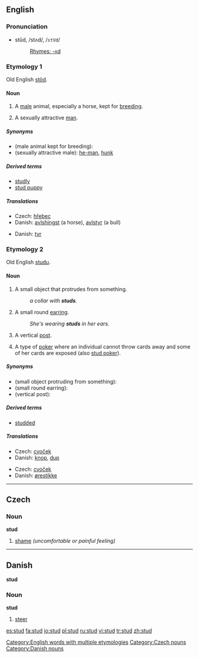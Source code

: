 ==English==

===Pronunciation===
*stŭd, /stʌd/, /<tt>stVd</tt>/
*:[[Rhymes:English:-ʌd|Rhymes: -ʌd]]

===Etymology 1===
Old English [[stod|stōd]].

====Noun====
{{en-noun}}

# A [[male]] animal, especially a horse, kept for [[breed]]ing.
# {{colloquial}} A sexually attractive [[man]].

=====Synonyms=====
*(male animal kept for breeding):
*(sexually attractive male): [[he-man]], [[hunk]]

=====Derived terms=====
*[[studly]]
*[[stud puppy]]

=====Translations=====
{{trans-top|male animal kept for breeding}}
*Czech: [[hřebec]] {{m}}
*Danish: [[avlshingst]] (a horse), [[avlstyr]] (a bull)
{{trans-mid}}
{{trans-bottom}}

{{trans-top|sexually attractive male}}
*Danish: [[tyr]]
{{trans-mid}}
{{trans-bottom}}

===Etymology 2===
Old English [[studu]].

====Noun====
{{en-noun}}

# A small object that protrudes from something.
#:''a collar with '''studs'''.''
# A small round [[earring]].
#:''She's wearing '''studs''' in her ears.''
# {{construction}} A vertical [[post]].
# {{poker}} A type of [[poker]] where an individual cannot throw cards away and some of her cards are exposed (also [[stud poker]]). 

=====Synonyms=====
*(small object protruding from something):
*(small round earring):
*(vertical post):

=====Derived terms=====
*[[studded]]

=====Translations=====

{{trans-top|small object protruding from something}}
*Czech: [[cvoček]] {{m}}
*Danish: [[knop]], [[dup]]
{{trans-mid}}
{{trans-bottom}}

{{trans-top|small round earring}}
*Czech: [[cvoček]] {{m}}
*Danish: [[ørestikke]]
{{trans-mid}}
{{trans-bottom}}

{{trans-top|vertical post}}
{{trans-mid}}
{{trans-bottom}}

[[Category:English words with multiple etymologies]]

----

==Czech==

===Noun===
'''stud''' {{m}}

# [[shame]] ''(uncomfortable or painful feeling)''

[[Category:Czech nouns]]

----

==Danish==
'''stud'''

===Noun===
'''stud'''

# [[steer]]

[[Category:Danish nouns]]

[[es:stud]]
[[fa:stud]]
[[io:stud]]
[[pl:stud]]
[[ru:stud]]
[[vi:stud]]
[[tr:stud]]
[[zh:stud]]